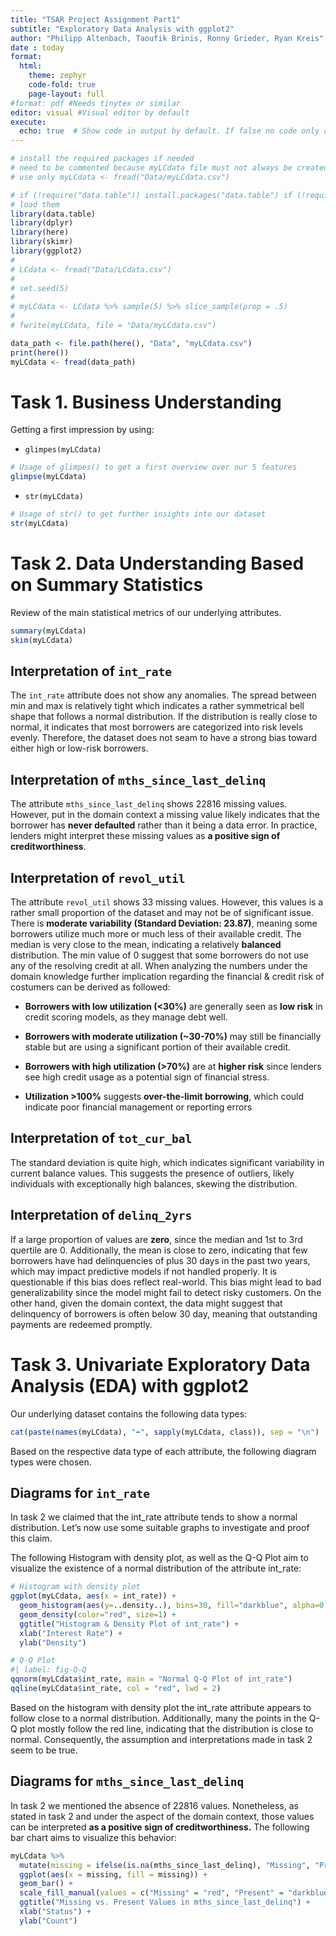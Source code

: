 ```yaml
---
title: "TSAR Project Assignment Part1"
subtitle: "Exploratory Data Analysis with ggplot2"
author: "Philipp Altenbach, Taoufik Brinis, Ronny Grieder, Ryan Kreis"
date : today
format:
  html:
    theme: zephyr
    code-fold: true
    page-layout: full
#format: pdf #Needs tinytex or similar
editor: visual #Visual editor by default
execute:
  echo: true  # Show code in output by default. If false no code only output.
---
```


```r
# install the required packages if needed
# need to be commented because myLCdata file must not always be created again
# use only myLCdata <- fread("Data/myLCdata.csv")

# if (!require("data.table")) install.packages("data.table") if (!require("dplyr")) install.packages("dplyr") \
# load them 
library(data.table) 
library(dplyr)
library(here)
library(skimr)
library(ggplot2)
# 
# LCdata <- fread("Data/LCdata.csv")
# 
# set.seed(5)
# 
# myLCdata <- LCdata %>% sample(5) %>% slice_sample(prop = .5)
# 
# fwrite(myLCdata, file = "Data/myLCdata.csv")
```

```r
data_path <- file.path(here(), "Data", "myLCdata.csv")
print(here())
myLCdata <- fread(data_path)
```

# Task 1. Business Understanding

Getting a first impression by using:

-   `glimpes(myLCdata)`

```r
# Usage of glimpes() to get a first overview over our 5 features
glimpse(myLCdata)

```

-   `str(myLCdata)`

```r
# Usage of str() to get further insights into our dataset
str(myLCdata)
```

# Task 2. Data Understanding Based on Summary Statistics

Review of the main statistical metrics of our underlying attributes.

```r
summary(myLCdata)
skim(myLCdata)
```

## Interpretation of `int_rate`

The `int_rate` attribute does not show any anomalies. The spread between min and max is relatively tight which indicates a rather symmetrical bell shape that follows a normal distribution. If the distribution is really close to normal, it indicates that most borrowers are categorized into risk levels evenly. Therefore, the dataset does not seam to have a strong bias toward either high or low-risk borrowers.

## Interpretation of `mths_since_last_delinq`

The attribute `mths_since_last_delinq` shows 22816 missing values. However, put in the domain context a missing value likely indicates that the borrower has **never defaulted** rather than it being a data error. In practice, lenders might interpret these missing values as **a positive sign of creditworthiness**.

## Interpretation of `revol_util`

The attribute `revol_util` shows 33 missing values. However, this values is a rather small proportion of the dataset and may not be of significant issue. There is **moderate variability (Standard Deviation: 23.87)**, meaning some borrowers utilize much more or much less of their available credit. The median is very close to the mean, indicating a relatively **balanced** distribution. The min value of 0 suggest that some borrowers do not use any of the resolving credit at all. When analyzing the numbers under the domain knowledge further implication regarding the financial & credit risk of costumers can be derived as followed:

-   **Borrowers with low utilization (\<30%)** are generally seen as **low risk** in credit scoring models, as they manage debt well.

-   **Borrowers with moderate utilization (\~30-70%)** may still be financially stable but are using a significant portion of their available credit.

-   **Borrowers with high utilization (\>70%)** are at **higher risk** since lenders see high credit usage as a potential sign of financial stress.

-   **Utilization \>100%** suggests **over-the-limit borrowing**, which could indicate poor financial management or reporting errors

## Interpretation of `tot_cur_bal`

The standard deviation is quite high, which indicates significant variability in current balance values. This suggests the presence of outliers, likely individuals with exceptionally high balances, skewing the distribution.

## Interpretation of `delinq_2yrs`

If a large proportion of values are **zero**, since the median and 1st to 3rd quertile are 0. Additionally, the mean is close to zero, indicating that few borrowers have had delinquencies of plus 30 days in the past two years, which may impact predictive models if not handled properly. It is questionable if this bias does reflect real-world. This bias might lead to bad generalizability since the model might fail to detect risky customers. On the other hand, given the domain context, the data might suggest that delinquency of borrowers is often below 30 day, meaning that outstanding payments are redeemed promptly.

# Task 3. Univariate Exploratory Data Analysis (EDA) with ggplot2

Our underlying dataset contains the following data types:

```r
cat(paste(names(myLCdata), "➡️", sapply(myLCdata, class)), sep = "\n")
```

Based on the respective data type of each attribute, the following diagram types were chosen.

## Diagrams for `int_rate`

In task 2 we claimed that the int_rate attribute tends to show a normal distribution. Let's now use some suitable graphs to investigate and proof this claim.

The following Histogram with density plot, as well as the Q-Q Plot aim to visualize the existence of a normal distribution of the attribute int_rate:

```r
# Histogram with density plot
ggplot(myLCdata, aes(x = int_rate)) +
  geom_histogram(aes(y=..density..), bins=30, fill="darkblue", alpha=0.5) +
  geom_density(color="red", size=1) +
  ggtitle("Histogram & Density Plot of int_rate") +
  xlab("Interest Rate") +
  ylab("Density")

# Q-Q Plot
#| label: fig-Q-Q
qqnorm(myLCdata$int_rate, main = "Normal Q-Q Plot of int_rate")
qqline(myLCdata$int_rate, col = "red", lwd = 2)
```

Based on the histogram with density plot the int_rate attribute appears to follow close to a normal distribution. Additionally, many the points in the Q-Q plot mostly follow the red line, indicating that the distribution is close to normal. Consequently, the assumption and interpretations made in task 2 seem to be true.

## Diagrams for `mths_since_last_delinq`

In task 2 we mentioned the absence of 22816 values. Nonetheless, as stated in task 2 and under the aspect of the domain context, those values can be interpreted **as a positive sign of creditworthiness.** The following bar chart aims to visualize this behavior:

```r
myLCdata %>%
  mutate(missing = ifelse(is.na(mths_since_last_delinq), "Missing", "Present")) %>%
  ggplot(aes(x = missing, fill = missing)) +
  geom_bar() +
  scale_fill_manual(values = c("Missing" = "red", "Present" = "darkblue")) +  # Custom colors
  ggtitle("Missing vs. Present Values in mths_since_last_delinq") +
  xlab("Status") +
  ylab("Count")
```
